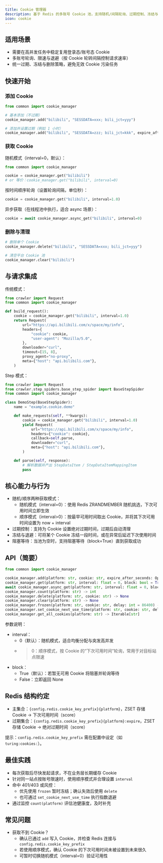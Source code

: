 ```yaml
---
title: Cookie 管理器
description: 基于 Redis 的多账号 Cookie 池，支持随机/间隔轮询、过期控制、冻结与阻塞等待。便于在高并发爬虫中稳定复用账号态。
icon: cookie
---
```


## 适用场景

- 需要在高并发任务中稳定复用登录态/账号态 Cookie
- 多账号轮询、限速与退避（按 Cookie 轮转间隔控制请求速率）
- 统一过期、冻结与删除策略，避免无效 Cookie 污染任务

## 快速开始

### 添加 Cookie

```python
from common import cookie_manager

# 基本添加（不过期）
cookie_manager.add("bilibili", "SESSDATA=xxx; bili_jct=yyy")

# 添加并设置过期（例如 1 小时）
cookie_manager.add("bilibili", "SESSDATA=zzz; bili_jct=kkk", expire_after_seconds=60*60)
```

### 获取 Cookie

随机模式（interval=0，默认）：

```python
from common import cookie_manager

cookie = cookie_manager.get("bilibili")
# or 等价：cookie_manager.get("bilibili", interval=0)
```

按时间顺序轮询（设置轮询间隔，单位秒）：

```python
cookie = cookie_manager.get("bilibili", interval=1.0)
```

异步获取（在线程池中执行，适合 async 场景）：

```python
cookie = await cookie_manager.async_get("bilibili", interval=0)
```

### 删除与清理

```python
# 删除单个 Cookie
cookie_manager.delete("bilibili", "SESSDATA=xxx; bili_jct=yyy")

# 清空平台 Cookie 池
cookie_manager.clear("bilibili")
```

## 与请求集成

传统模式：

```python
from crawler import Request
from common import cookie_manager

def build_request():
    cookie = cookie_manager.get("bilibili", interval=1.0)
    return Request(
        url="https://api.bilibili.com/x/space/my/info",
        headers={
            "cookie": cookie,
            "user-agent": "Mozilla/5.0",
        },
        downloader="curl",
        timeout=[15, 8],
        proxy_agent="no-proxy",
        meta={"host": "api.bilibili.com"},
    )
```

Step 模式：

```python
from crawler import Request
from crawler.step_spiders.base_step_spider import BaseStepSpider
from common import cookie_manager

class DemoStep(BaseStepSpider):
    name = "example.cookie.demo"

    def make_requests(self, **kwargs):
        cookie = cookie_manager.get("bilibili", interval=1.0)
        yield Request(
            url="https://api.bilibili.com/x/space/my/info",
            headers={"cookie": cookie},
            callback=self.parse,
            downloader="curl",
            meta={"host": "api.bilibili.com"},
        )

    def parse(self, response):
        # 解析数据并产出 StepDataItem / StepDataItemMappingItem
        pass
```

## 核心能力与行为

- 随机/顺序两种获取模式：
  - 随机模式（interval=0）：使用 Redis ZRANDMEMBER 随机挑选，下次可用时间立即生效
  - 顺序模式（interval>0）：按最早可用时间取出 Cookie，并将其下次可用时间设置为 now + interval
- 过期控制：支持为 Cookie 设置绝对过期时间，过期后自动清理
- 冻结与退避：可将某个 Cookie 冻结一段时间，或在异常后延迟下次使用时间
- 阻塞等待：当池为空时，支持阻塞等待（block=True）直到获取成功

## API（简要）

```python
from common import cookie_manager

cookie_manager.add(platform: str, cookie: str, expire_after_seconds: Optional[int] = None)
cookie_manager.get(platform: str, interval: float = 0, block: bool = True) -> Optional[str]
await cookie_manager.async_get(platform: str, interval: float = 0, block: bool = True) -> Optional[str]
cookie_manager.count(platform: str) -> int
cookie_manager.delete(platform: str, cookie: str) -> None
cookie_manager.clear(platform: str) -> None
cookie_manager.frozen(platform: str, cookie: str, delay: int = 86400) -> None
cookie_manager.set_cookie_next_use_time(platform: str, cookie: str, delay: int) -> None
cookie_manager.get_all_cookies(platform: str) -> Iterable[str]
```

参数说明：

- interval：
  - 0（默认）：随机模式，适合均衡分配与突发高并发
  - >0：顺序模式，按 Cookie 的“下次可用时间”轮询，常用于对目标站点限速
- block：
  - True（默认）：若暂无可用 Cookie 将阻塞并轮询等待
  - False：立即返回 None

## Redis 结构约定

- 主集合：`{config.redis.cookie_key_prefix}{platform}`，ZSET 存储 Cookie → 下次可用时间（score）
- 过期集合：`{config.redis.cookie_key_prefix}{platform}:expire`，ZSET 存储 Cookie → 绝对过期时间（score）

提示：`config.redis.cookie_key_prefix` 需在配置中设定（如 `turing:cookies:`）。

## 最佳实践

- 每次获取后尽快发起请求，不在业务层长期缓存 Cookie
- 针对同一站点按账号限速时，使用顺序模式并合理设置 `interval`
- 命中 401/403 或风控：
  - 优先使用 `frozen` 暂时冻结；确认失效后使用 `delete`
  - 也可通过 `set_cookie_next_use_time` 执行指数退避
- 通过监控 `count(platform)` 评估池健康度，及时补充

## 常见问题

- 获取不到 Cookie？
  - 确认已通过 `add` 写入 Cookie，并检查 Redis 连接与 `config.redis.cookie_key_prefix`
  - 若使用顺序模式，确认 Cookie 的下次可用时间未被设置到未来很久
  - 可暂时切换随机模式（interval=0）验证可用性


